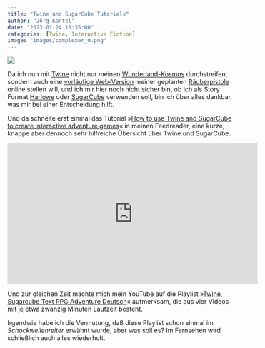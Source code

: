 ```yaml
---
title: "Twine und SugarCube Tutorials"
author: "Jörg Kantel"
date: "2023-01-24 18:35:00"
categories: [Twine, Interactive Fiction]
image: "images/complexer_0.png"
---
```


[![](images/complexer_0-b.jpg)](https://opensource.com/sites/default/files/images/life-uploads/complexer_0.png)

Da ich nun mit [Twine](http://cognitiones.kantel-chaos-team.de/multimedia/spieleprogrammierung/twine2.html) nicht nur meinen [Wunderland-Kosmos](http://blog.schockwellenreiter.de/2022/09/2022090601.html) durchstreifen, sondern auch eine [vorläufige Web-Version](https://kantel.github.io/posts/2023012201_alien_attack_v1_twine/) meiner geplanten [Räuberpistole](https://kantel.github.io/posts/2022122102_alien_invasion_stage_1/) online stellen will, und ich mir hier noch nicht sicher bin, ob ich als Story Format [Harlowe](https://twine2.neocities.org/) oder [SugarCube](https://www.motoslave.net/sugarcube/2/docs/) verwenden soll, bin ich über alles dankbar, was mir bei einer Entscheidung hilft.

Und da schneite erst einmal das Tutorial »[How to use Twine and SugarCube to create interactive adventure games](https://opensource.com/article/18/2/twine-gaming)« in meinen Feedreader, eine kurze, knappe aber dennoch sehr hilfreiche Übersicht über Twine und SugarCube.

<iframe width="560" height="315" src="https://www.youtube.com/embed/Jw0i-hibBvg" title="YouTube video player" frameborder="0" allow="accelerometer; autoplay; clipboard-write; encrypted-media; gyroscope; picture-in-picture; web-share" allowfullscreen></iframe>

Und zur gleichen Zeit machte mich mein YouTube auf die Playlist »[Twine, Sugarcube Text RPG Adventure Deutsch](https://www.youtube.com/playlist?list=PLlqcQ729_FGGJLgJkWtxq6lTfaiB9cb3E)« aufmerksam, die aus vier Videos mit je etwa zwanzig Minuten Laufzeit besteht.

Irgendwie habe ich die Vermutung, daß diese Playlist schon einmal im *Schockwellenreiter* erwähnt wurde, aber was soll es? Im Fernsehen wird schließlich auch alles wiederholt.